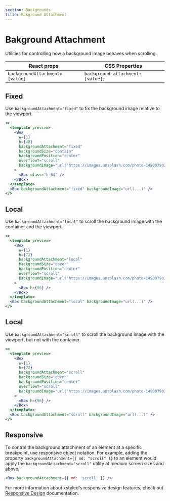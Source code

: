 ```yaml
---
section: Backgrounds
title: Bakground Attachment
---
```


# Bakground Attachment

Utilities for controlling how a background image behaves when scrolling.

| React props                    | CSS Properties                    |
| ------------------------------ | --------------------------------- |
| `backgroundAttachment=[value]` | `background-attachment: [value];` |

## Fixed

Use `backgroundAttachment="fixed"` to fix the background image relative to the viewport.

```jsx preview
<>
  <template preview>
    <Box
      w={1}
      h={48}
      backgroundAttachment="fixed"
      backgroundSize="contain"
      backgroundPosition="center"
      overflowY="scroll"
      backgroundImage="url('https://images.unsplash.com/photo-1490079027102-cd08f2308c73?ixlib=rb-1.2.1&ixid=MXwxMjA3fDB8MHxwaG90by1wYWdlfHx8fGVufDB8fHw%3D&auto=format&fit=crop&w=800&h=800&q=80')"
    >
      <Box class="h-64" />
    </Box>
  </template>
  <Box backgroundAttachment="fixed" backgroundImage="url(...)" />
</>
```

## Local

Use `backgroundAttachment="local"` to scroll the background image with the container and the viewport.

```jsx preview
<>
  <template preview>
    <Box
      w={1}
      h={72}
      backgroundAttachment="local"
      backgroundSize="cover"
      backgroundPosition="center"
      overflowY="scroll"
      backgroundImage="url('https://images.unsplash.com/photo-1490079027102-cd08f2308c73?ixlib=rb-1.2.1&ixid=MXwxMjA3fDB8MHxwaG90by1wYWdlfHx8fGVufDB8fHw%3D&auto=format&fit=crop&w=800&h=800&q=80')"
    >
      <Box h={96} />
    </Box>
  </template>
  <Box backgroundAttachment="local" backgroundImage="url(...)" />
</>
```

## Local

Use `backgroundAttachment="scroll"` to scroll the background image with the viewport, but not with the container.

```jsx preview
<>
  <template preview>
    <Box
      w={1}
      h={72}
      backgroundAttachment="scroll"
      backgroundSize="cover"
      backgroundPosition="center"
      overflowY="scroll"
      backgroundImage="url('https://images.unsplash.com/photo-1490079027102-cd08f2308c73?ixlib=rb-1.2.1&ixid=MXwxMjA3fDB8MHxwaG90by1wYWdlfHx8fGVufDB8fHw%3D&auto=format&fit=crop&w=800&h=800&q=80')"
    >
      <Box h={96} />
    </Box>
  </template>
  <Box backgroundAttachment="scroll" backgroundImage="url(...)" />
</>
```

## Responsive

To control the background attachment of an element at a specific breakpoint, use responsive object notation. For example, adding the property `backgroundAttachment={{ md: "scroll" }}` to an element would apply the `backgroundAttachment="scroll"` utility at medium screen sizes and above.

```jsx
<Box backgroundAttachment={{ md: 'scroll' }} />
```

For more information about xstyled's responsive design features, check out [Responsive Design](@TODO-link) documentation.
